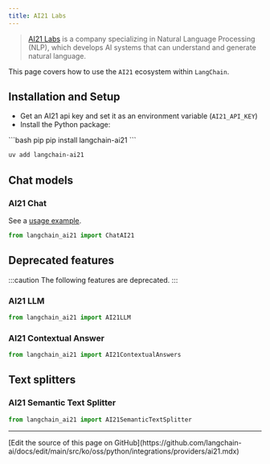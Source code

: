 ```yaml
---
title: AI21 Labs
---
```


>[AI21 Labs](https://www.ai21.com/about) is a company specializing in Natural
> Language Processing (NLP), which develops AI systems
> that can understand and generate natural language.

This page covers how to use the `AI21` ecosystem within `LangChain`.

## Installation and Setup

- Get an AI21 api key and set it as an environment variable (`AI21_API_KEY`)
- Install the Python package:

<CodeGroup>
```bash pip
pip install langchain-ai21
```

```bash uv
uv add langchain-ai21
```
</CodeGroup>

## Chat models

### AI21 Chat

See a [usage example](/oss/python/integrations/chat/ai21).

```python
from langchain_ai21 import ChatAI21
```

## Deprecated features

:::caution The following features are deprecated.
:::

### AI21 LLM

```python
from langchain_ai21 import AI21LLM
```

### AI21 Contextual Answer

```python
from langchain_ai21 import AI21ContextualAnswers
```

## Text splitters

### AI21 Semantic Text Splitter

```python
from langchain_ai21 import AI21SemanticTextSplitter
```

---

<Callout icon="pen-to-square" iconType="regular">
  [Edit the source of this page on GitHub](https://github.com/langchain-ai/docs/edit/main/src/ko/oss/python/integrations/providers/ai21.mdx)
</Callout>
